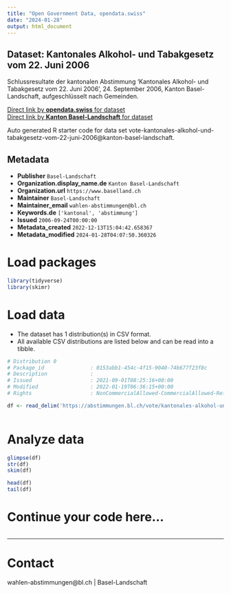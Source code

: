 ```yaml
---
title: "Open Government Data, opendata.swiss"
date: "2024-01-28"
output: html_document
---
```


## Dataset: Kantonales Alkohol- und Tabakgesetz vom 22. Juni 2006

Schlussresultate der kantonalen Abstimmung 'Kantonales Alkohol- und Tabakgesetz vom 22. Juni 2006', 24. September 2006, Kanton Basel-Landschaft, aufgeschlüsselt nach Gemeinden.

[Direct link by **opendata.swiss** for dataset](https://opendata.swiss/de/dataset/kantonales-alkohol-und-tabakgesetz-vom-22-juni-2006)<br>
[Direct link by **Kanton Basel-Landschaft** for dataset](https://abstimmungen.bl.ch/vote/kantonales-alkohol-und-tabakgesetz-vom-22-juni-2006/data)

Auto generated R starter code for data set vote-kantonales-alkohol-und-tabakgesetz-vom-22-juni-2006@kanton-basel-landschaft.

## Metadata

- **Publisher** `Basel-Landschaft`
- **Organization.display_name.de** `Kanton Basel-Landschaft`
- **Organization.url** `https://www.baselland.ch`
- **Maintainer** `Basel-Landschaft`
- **Maintainer_email** `wahlen-abstimmungen@bl.ch`
- **Keywords.de** `['kantonal', 'abstimmung']`
- **Issued** `2006-09-24T00:00:00`
- **Metadata_created** `2022-12-13T15:04:42.658367`
- **Metadata_modified** `2024-01-28T04:07:50.360326`


# Load packages

```r

library(tidyverse)
library(skimr)

```

# Load data

-   The dataset has 1 distribution(s) in CSV format.
-   All available CSV distributions are listed below and can be read into a tibble.

```r

# Distribution 0
# Package_id               : 0153abb1-454c-4f15-9040-74b677f23f8c
# Description              : 
# Issued                   : 2021-09-01T08:25:16+00:00
# Modified                 : 2022-01-19T06:36:15+00:00
# Rights                   : NonCommercialAllowed-CommercialAllowed-ReferenceRequired

df <- read_delim('https://abstimmungen.bl.ch/vote/kantonales-alkohol-und-tabakgesetz-vom-22-juni-2006/data-csv')



```

# Analyze data

```r

glimpse(df)
str(df)
skim(df)

head(df)
tail(df)

```

# Continue your code here...

```r

```

------------------------------------------------------------------------

# Contact

wahlen-abstimmungen@bl.ch | Basel-Landschaft
